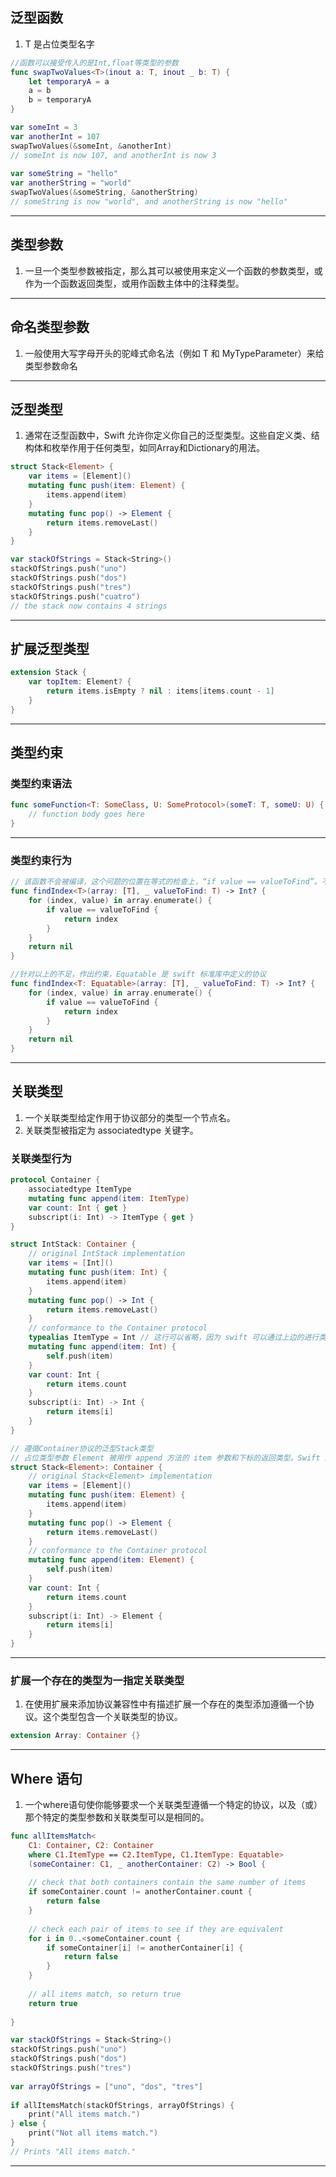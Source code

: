== 泛型函数 ==
# T 是占位类型名字
<source lang="swift">
//函数可以接受传入的是Int,float等类型的参数
func swapTwoValues<T>(inout a: T, inout _ b: T) {
    let temporaryA = a
    a = b
    b = temporaryA
}

var someInt = 3
var anotherInt = 107
swapTwoValues(&someInt, &anotherInt)
// someInt is now 107, and anotherInt is now 3
 
var someString = "hello"
var anotherString = "world"
swapTwoValues(&someString, &anotherString)
// someString is now "world", and anotherString is now "hello"
</source>
----
== 类型参数 ==
# 一旦一个类型参数被指定，那么其可以被使用来定义一个函数的参数类型，或作为一个函数返回类型，或用作函数主体中的注释类型。
----
== 命名类型参数 ==
# 一般使用大写字母开头的驼峰式命名法（例如 T 和 MyTypeParameter）来给类型参数命名
----
== 泛型类型 ==
# 通常在泛型函数中，Swift 允许你定义你自己的泛型类型。这些自定义类、结构体和枚举作用于任何类型，如同Array和Dictionary的用法。
<source lang="swift">
struct Stack<Element> {
    var items = [Element]()
    mutating func push(item: Element) {
        items.append(item)
    }
    mutating func pop() -> Element {
        return items.removeLast()
    }
}

var stackOfStrings = Stack<String>()
stackOfStrings.push("uno")
stackOfStrings.push("dos")
stackOfStrings.push("tres")
stackOfStrings.push("cuatro")
// the stack now contains 4 strings
</source>
----
== 扩展泛型类型 ==
<source lang="swift">
extension Stack {
    var topItem: Element? {
        return items.isEmpty ? nil : items[items.count - 1]
    }
}
</source>
----
== 类型约束 ==
=== 类型约束语法 ===
<source lang="swift">
func someFunction<T: SomeClass, U: SomeProtocol>(someT: T, someU: U) {
    // function body goes here
} 
</source>
----
=== 类型约束行为 ===

<source lang="swift">
// 该函数不会被编译，这个问题的位置在等式的检查上，“if value == valueToFind”。不是所有的 Swift 中的类型都可以用等式符（==）进行比较。
func findIndex<T>(array: [T], _ valueToFind: T) -> Int? {
    for (index, value) in array.enumerate() {
        if value == valueToFind {
            return index
        }
    }
    return nil
} 

//针对以上的不足，作出约束，Equatable 是 swift 标准库中定义的协议
func findIndex<T: Equatable>(array: [T], _ valueToFind: T) -> Int? {
    for (index, value) in array.enumerate() {
        if value == valueToFind {
            return index
        }
    }
    return nil
}
</source>
----
== 关联类型 ==
# 一个关联类型给定作用于协议部分的类型一个节点名。
# 关联类型被指定为 associatedtype 关键字。
=== 关联类型行为 ===
<source lang="swift">
protocol Container {
    associatedtype ItemType
    mutating func append(item: ItemType)
    var count: Int { get }
    subscript(i: Int) -> ItemType { get }
} 

struct IntStack: Container {
    // original IntStack implementation
    var items = [Int]()
    mutating func push(item: Int) {
        items.append(item)
    }
    mutating func pop() -> Int {
        return items.removeLast()
    }
    // conformance to the Container protocol
    typealias ItemType = Int // 这行可以省略，因为 swift 可以通过上边的进行类型推倒出 ItemType 来使用
    mutating func append(item: Int) {
        self.push(item)
    }
    var count: Int {
        return items.count
    }
    subscript(i: Int) -> Int {
        return items[i]
    }
}

// 遵循Container协议的泛型Stack类型
// 占位类型参数 Element 被用作 append 方法的 item 参数和下标的返回类型。Swift 因此可以推断出被用作这个特定容器的 ItemType 的合适类型
struct Stack<Element>: Container {
    // original Stack<Element> implementation
    var items = [Element]()
    mutating func push(item: Element) {
        items.append(item)
    }
    mutating func pop() -> Element {
        return items.removeLast()
    }
    // conformance to the Container protocol
    mutating func append(item: Element) {
        self.push(item)
    }
    var count: Int {
        return items.count
    }
    subscript(i: Int) -> Element {
        return items[i]
    }
}
</source>
----
=== 扩展一个存在的类型为一指定关联类型 ===
# 在使用扩展来添加协议兼容性中有描述扩展一个存在的类型添加遵循一个协议。这个类型包含一个关联类型的协议。
<source lang="swift">
extension Array: Container {} 
</source>
----
== Where 语句 ==
# 一个where语句使你能够要求一个关联类型遵循一个特定的协议，以及（或）那个特定的类型参数和关联类型可以是相同的。
<source lang="swift">
func allItemsMatch<
    C1: Container, C2: Container
    where C1.ItemType == C2.ItemType, C1.ItemType: Equatable>
    (someContainer: C1, _ anotherContainer: C2) -> Bool {
    
    // check that both containers contain the same number of items
    if someContainer.count != anotherContainer.count {
        return false
    }
    
    // check each pair of items to see if they are equivalent
    for i in 0..<someContainer.count {
        if someContainer[i] != anotherContainer[i] {
            return false
        }
    }
    
    // all items match, so return true
    return true
    
} 

var stackOfStrings = Stack<String>()
stackOfStrings.push("uno")
stackOfStrings.push("dos")
stackOfStrings.push("tres")
 
var arrayOfStrings = ["uno", "dos", "tres"]
 
if allItemsMatch(stackOfStrings, arrayOfStrings) {
    print("All items match.")
} else {
    print("Not all items match.")
}
// Prints "All items match."
</source>
----